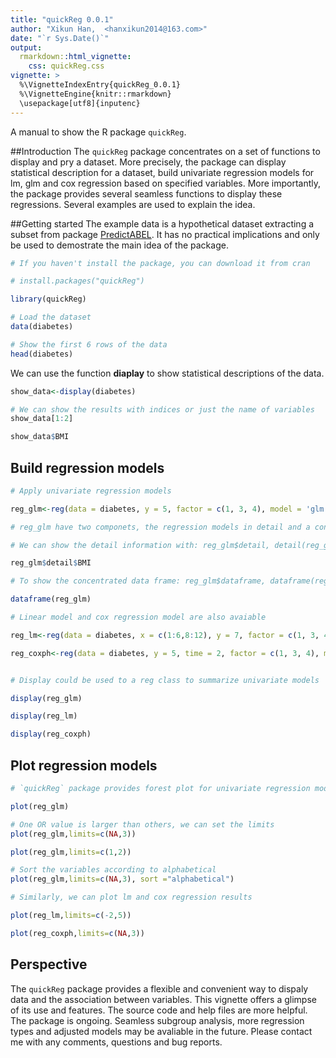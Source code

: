 ---
title: "quickReg 0.0.1"
author: "Xikun Han,  <hanxikun2014@163.com>"
date: "`r Sys.Date()`"
output: 
  rmarkdown::html_vignette:
    css: quickReg.css
vignette: >
  %\VignetteIndexEntry{quickReg_0.0.1}
  %\VignetteEngine{knitr::rmarkdown}
  \usepackage[utf8]{inputenc}
---

A manual to show the R package `quickReg`.


##Introduction
The `quickReg` package concentrates on a set of functions to display and pry a dataset. More precisely, the package can display statistical description for a dataset, build univariate regression models for lm, glm and cox regression based on specified variables. More importantly, the package provides several seamless functions to display these regressions. Several examples are used to explain the idea.


##Getting started
The example data is a hypothetical dataset extracting a subset from package [PredictABEL](http://www.genabel.org/packages/PredictABEL). It has no practical implications and only be used to demostrate the main idea of the package.


```{r data}
# If you haven't install the package, you can download it from cran

# install.packages("quickReg")

library(quickReg)

# Load the dataset
data(diabetes)

# Show the first 6 rows of the data
head(diabetes)

```

We can use  the function **diaplay** to show statistical descriptions of the data.

```{r display}

show_data<-display(diabetes)

# We can show the results with indices or just the name of variables
show_data[1:2]

show_data$BMI

```



## Build regression models


```{r quickReg}

# Apply univariate regression models

reg_glm<-reg(data = diabetes, y = 5, factor = c(1, 3, 4), model = 'glm')

# reg_glm have two componets, the regression models in detail and a concentrated data frame

# We can show the detail information with: reg_glm$detail, detail(reg_glm)

reg_glm$detail$BMI

# To show the concentrated data frame: reg_glm$dataframe, dataframe(reg_glm)

dataframe(reg_glm)

# Linear model and cox regression model are also avaiable

reg_lm<-reg(data = diabetes, x = c(1:6,8:12), y = 7, factor = c(1, 3, 4), model = 'lm')

reg_coxph<-reg(data = diabetes, y = 5, time = 2, factor = c(1, 3, 4), model = 'coxph')


# Display could be used to a reg class to summarize univariate models

display(reg_glm)

display(reg_lm)

display(reg_coxph)

```




## Plot regression models


```{r plot,fig.width=8,fig.height=5}

# `quickReg` package provides forest plot for univariate regression models

plot(reg_glm)

# One OR value is larger than others, we can set the limits
plot(reg_glm,limits=c(NA,3))

plot(reg_glm,limits=c(1,2))

# Sort the variables according to alphabetical
plot(reg_glm,limits=c(NA,3), sort ="alphabetical")

# Similarly, we can plot lm and cox regression results

plot(reg_lm,limits=c(-2,5))

plot(reg_coxph,limits=c(NA,3))

```



## Perspective

The `quickReg` package provides a flexible and convenient way to dispaly data and the association between variables. This vignette offers a glimpse of its use and features. The source code and help files are more helpful. The package is ongoing. Seamless subgroup analysis, more regression types and  adjusted models may be avaliable in the future. Please contact me with any comments, questions and bug reports.


